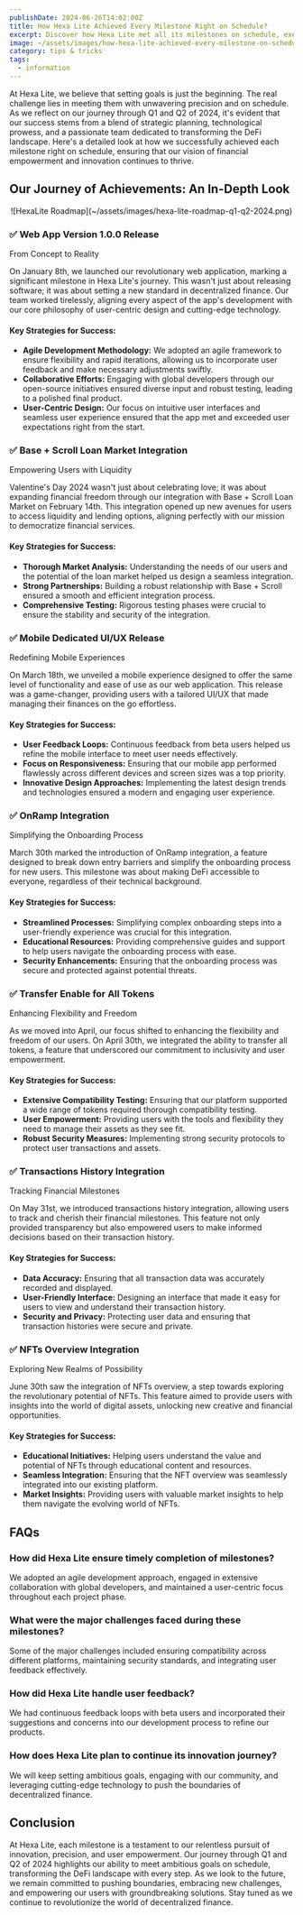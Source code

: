 ```yaml
---
publishDate: 2024-06-26T14:02:00Z
title: How Hexa Lite Achieved Every Milestone Right on Schedule?
excerpt: Discover how Hexa Lite met all its milestones on schedule, exemplifying precision and dedication in the DeFi space. Learn about our meticulous planning and execution strategies.
image: ~/assets/images/how-hexa-lite-achieved-every-milestone-on-schedule.png
category: tips & tricks
tags:
  - information
---
```


At Hexa Lite, we believe that setting goals is just the beginning. The real challenge lies in meeting them with unwavering precision and on schedule. As we reflect on our journey through Q1 and Q2 of 2024, it's evident that our success stems from a blend of strategic planning, technological prowess, and a passionate team dedicated to transforming the DeFi landscape. Here's a detailed look at how we successfully achieved each milestone right on schedule, ensuring that our vision of financial empowerment and innovation continues to thrive.

## Our Journey of Achievements: An In-Depth Look

<center>
![HexaLite Roadmap](~/assets/images/hexa-lite-roadmap-q1-q2-2024.png)
</center>

### ✅ Web App Version 1.0.0 Release
From Concept to Reality

On January 8th, we launched our revolutionary web application, marking a significant milestone in Hexa Lite's journey. This wasn't just about releasing software; it was about setting a new standard in decentralized finance. Our team worked tirelessly, aligning every aspect of the app's development with our core philosophy of user-centric design and cutting-edge technology.

#### Key Strategies for Success:

- **Agile Development Methodology:** We adopted an agile framework to ensure flexibility and rapid iterations, allowing us to incorporate user feedback and make necessary adjustments swiftly.
- **Collaborative Efforts:** Engaging with global developers through our open-source initiatives ensured diverse input and robust testing, leading to a polished final product.
- **User-Centric Design:** Our focus on intuitive user interfaces and seamless user experience ensured that the app met and exceeded user expectations right from the start.

### ✅ Base + Scroll Loan Market Integration
Empowering Users with Liquidity

Valentine's Day 2024 wasn't just about celebrating love; it was about expanding financial freedom through our integration with Base + Scroll Loan Market on February 14th. This integration opened up new avenues for users to access liquidity and lending options, aligning perfectly with our mission to democratize financial services.

#### Key Strategies for Success:

- **Thorough Market Analysis:** Understanding the needs of our users and the potential of the loan market helped us design a seamless integration.
- **Strong Partnerships:** Building a robust relationship with Base + Scroll ensured a smooth and efficient integration process.
- **Comprehensive Testing:** Rigorous testing phases were crucial to ensure the stability and security of the integration.

### ✅ Mobile Dedicated UI/UX Release
Redefining Mobile Experiences

On March 18th, we unveiled a mobile experience designed to offer the same level of functionality and ease of use as our web application. This release was a game-changer, providing users with a tailored UI/UX that made managing their finances on the go effortless.

#### Key Strategies for Success:

- **User Feedback Loops:** Continuous feedback from beta users helped us refine the mobile interface to meet user needs effectively.
- **Focus on Responsiveness:** Ensuring that our mobile app performed flawlessly across different devices and screen sizes was a top priority.
- **Innovative Design Approaches:** Implementing the latest design trends and technologies ensured a modern and engaging user experience.

### ✅ OnRamp Integration
Simplifying the Onboarding Process

March 30th marked the introduction of OnRamp integration, a feature designed to break down entry barriers and simplify the onboarding process for new users. This milestone was about making DeFi accessible to everyone, regardless of their technical background.

#### Key Strategies for Success:

- **Streamlined Processes:** Simplifying complex onboarding steps into a user-friendly experience was crucial for this integration.
- **Educational Resources:** Providing comprehensive guides and support to help users navigate the onboarding process with ease.
- **Security Enhancements:** Ensuring that the onboarding process was secure and protected against potential threats.

### ✅ Transfer Enable for All Tokens
Enhancing Flexibility and Freedom

As we moved into April, our focus shifted to enhancing the flexibility and freedom of our users. On April 30th, we integrated the ability to transfer all tokens, a feature that underscored our commitment to inclusivity and user empowerment.

#### Key Strategies for Success:

- **Extensive Compatibility Testing:** Ensuring that our platform supported a wide range of tokens required thorough compatibility testing.
- **User Empowerment:** Providing users with the tools and flexibility they need to manage their assets as they see fit.
- **Robust Security Measures:** Implementing strong security protocols to protect user transactions and assets.

### ✅ Transactions History Integration
Tracking Financial Milestones

On May 31st, we introduced transactions history integration, allowing users to track and cherish their financial milestones. This feature not only provided transparency but also empowered users to make informed decisions based on their transaction history.

#### Key Strategies for Success:

- **Data Accuracy:** Ensuring that all transaction data was accurately recorded and displayed.
- **User-Friendly Interface:** Designing an interface that made it easy for users to view and understand their transaction history.
- **Security and Privacy:** Protecting user data and ensuring that transaction histories were secure and private.

### ✅ NFTs Overview Integration
Exploring New Realms of Possibility

June 30th saw the integration of NFTs overview, a step towards exploring the revolutionary potential of NFTs. This feature aimed to provide users with insights into the world of digital assets, unlocking new creative and financial opportunities.

#### Key Strategies for Success:

- **Educational Initiatives:** Helping users understand the value and potential of NFTs through educational content and resources.
- **Seamless Integration:** Ensuring that the NFT overview was seamlessly integrated into our existing platform.
- **Market Insights:** Providing users with valuable market insights to help them navigate the evolving world of NFTs.

## FAQs

### How did Hexa Lite ensure timely completion of milestones?

We adopted an agile development approach, engaged in extensive collaboration with global developers, and maintained a user-centric focus throughout each project phase.

### What were the major challenges faced during these milestones?
Some of the major challenges included ensuring compatibility across different platforms, maintaining security standards, and integrating user feedback effectively.

### How did Hexa Lite handle user feedback?
We had continuous feedback loops with beta users and incorporated their suggestions and concerns into our development process to refine our products.

### How does Hexa Lite plan to continue its innovation journey?
We will keep setting ambitious goals, engaging with our community, and leveraging cutting-edge technology to push the boundaries of decentralized finance.

## Conclusion

At Hexa Lite, each milestone is a testament to our relentless pursuit of innovation, precision, and user empowerment. Our journey through Q1 and Q2 of 2024 highlights our ability to meet ambitious goals on schedule, transforming the DeFi landscape with every step. As we look to the future, we remain committed to pushing boundaries, embracing new challenges, and empowering our users with groundbreaking solutions. Stay tuned as we continue to revolutionize the world of decentralized finance.

